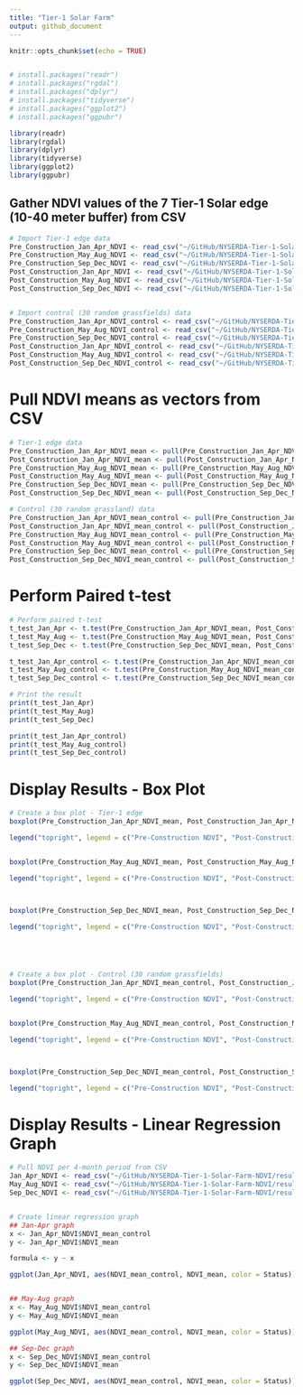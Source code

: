 ```yaml
---
title: "Tier-1 Solar Farm"
output: github_document
---
```


```r
knitr::opts_chunk$set(echo = TRUE)


# install.packages("readr")
# install.packages("rgdal")
# install.packages("dplyr")
# install.packages("tidyverse")
# install.packages("ggplot2")
# install.packages("ggpubr")

library(readr)
library(rgdal)
library(dplyr)
library(tidyverse)
library(ggplot2)
library(ggpubr)
```

## Gather NDVI values of the 7 Tier-1 Solar edge (10-40 meter buffer) from CSV
```r
# Import Tier-1 edge data
Pre_Construction_Jan_Apr_NDVI <- read_csv("~/GitHub/NYSERDA-Tier-1-Solar-Farm-NDVI/results/Pre-Construction Jan-Apr NDVI.csv")
Pre_Construction_May_Aug_NDVI <- read_csv("~/GitHub/NYSERDA-Tier-1-Solar-Farm-NDVI/results/Pre-Construction May-Aug NDVI.csv")
Pre_Construction_Sep_Dec_NDVI <- read_csv("~/GitHub/NYSERDA-Tier-1-Solar-Farm-NDVI/results/Pre-Construction Sep-Dec NDVI.csv")
Post_Construction_Jan_Apr_NDVI <- read_csv("~/GitHub/NYSERDA-Tier-1-Solar-Farm-NDVI/results/Post-Construction Jan-Apr NDVI.csv")
Post_Construction_May_Aug_NDVI <- read_csv("~/GitHub/NYSERDA-Tier-1-Solar-Farm-NDVI/results/Post-Construction May-Aug NDVI.csv")
Post_Construction_Sep_Dec_NDVI <- read_csv("~/GitHub/NYSERDA-Tier-1-Solar-Farm-NDVI/results/Post-Construction Sep-Dec NDVI.csv")


# Import control (30 random grassfields) data
Pre_Construction_Jan_Apr_NDVI_control <- read_csv("~/GitHub/NYSERDA-Tier-1-Solar-Farm-NDVI/results/Pre-Construction Jan-Apr NDVI Control.csv")
Pre_Construction_May_Aug_NDVI_control <- read_csv("~/GitHub/NYSERDA-Tier-1-Solar-Farm-NDVI/results/Pre-Construction May-Aug NDVI Control.csv")
Pre_Construction_Sep_Dec_NDVI_control <- read_csv("~/GitHub/NYSERDA-Tier-1-Solar-Farm-NDVI/results/Pre-Construction Sep-Dec NDVI Control.csv")
Post_Construction_Jan_Apr_NDVI_control <- read_csv("~/GitHub/NYSERDA-Tier-1-Solar-Farm-NDVI/results/Post-Construction Jan-Apr NDVI Control.csv")
Post_Construction_May_Aug_NDVI_control <- read_csv("~/GitHub/NYSERDA-Tier-1-Solar-Farm-NDVI/results/Post-Construction May-Aug NDVI Control.csv")
Post_Construction_Sep_Dec_NDVI_control <- read_csv("~/GitHub/NYSERDA-Tier-1-Solar-Farm-NDVI/results/Post-Construction Sep-Dec NDVI Control.csv")
```
# Pull NDVI means as vectors from CSV
```r
# Tier-1 edge data
Pre_Construction_Jan_Apr_NDVI_mean <- pull(Pre_Construction_Jan_Apr_NDVI, name = NDVI_mean)
Post_Construction_Jan_Apr_NDVI_mean <- pull(Post_Construction_Jan_Apr_NDVI, name = NDVI_mean)
Pre_Construction_May_Aug_NDVI_mean <- pull(Pre_Construction_May_Aug_NDVI, name = NDVI_mean)
Post_Construction_May_Aug_NDVI_mean <- pull(Post_Construction_May_Aug_NDVI, name = NDVI_mean)
Pre_Construction_Sep_Dec_NDVI_mean <- pull(Pre_Construction_Sep_Dec_NDVI, name = NDVI_mean)
Post_Construction_Sep_Dec_NDVI_mean <- pull(Post_Construction_Sep_Dec_NDVI, name = NDVI_mean)

# Control (30 random grassland) data
Pre_Construction_Jan_Apr_NDVI_mean_control <- pull(Pre_Construction_Jan_Apr_NDVI_control, name = NDVI_mean)
Post_Construction_Jan_Apr_NDVI_mean_control <- pull(Post_Construction_Jan_Apr_NDVI_control, name = NDVI_mean)
Pre_Construction_May_Aug_NDVI_mean_control <- pull(Pre_Construction_May_Aug_NDVI_control, name = NDVI_mean)
Post_Construction_May_Aug_NDVI_mean_control <- pull(Post_Construction_May_Aug_NDVI_control, name = NDVI_mean)
Pre_Construction_Sep_Dec_NDVI_mean_control <- pull(Pre_Construction_Sep_Dec_NDVI_control, name = NDVI_mean)
Post_Construction_Sep_Dec_NDVI_mean_control <- pull(Post_Construction_Sep_Dec_NDVI_control, name = NDVI_mean)
```

# Perform Paired t-test
```r
# Perform paired t-test
t_test_Jan_Apr <- t.test(Pre_Construction_Jan_Apr_NDVI_mean, Post_Construction_Jan_Apr_NDVI_mean, paired=TRUE)
t_test_May_Aug <- t.test(Pre_Construction_May_Aug_NDVI_mean, Post_Construction_May_Aug_NDVI_mean, paired=TRUE)
t_test_Sep_Dec <- t.test(Pre_Construction_Sep_Dec_NDVI_mean, Post_Construction_Sep_Dec_NDVI_mean, paired=TRUE)

t_test_Jan_Apr_control <- t.test(Pre_Construction_Jan_Apr_NDVI_mean_control, Post_Construction_Jan_Apr_NDVI_mean_control, paired=TRUE)
t_test_May_Aug_control <- t.test(Pre_Construction_May_Aug_NDVI_mean_control, Post_Construction_May_Aug_NDVI_mean_control, paired=TRUE)
t_test_Sep_Dec_control <- t.test(Pre_Construction_Sep_Dec_NDVI_mean_control, Post_Construction_Sep_Dec_NDVI_mean_control, paired=TRUE)

# Print the result
print(t_test_Jan_Apr)
print(t_test_May_Aug)
print(t_test_Sep_Dec)

print(t_test_Jan_Apr_control)
print(t_test_May_Aug_control)
print(t_test_Sep_Dec_control)
```

# Display Results - Box Plot
```r

# Create a box plot - Tier-1 edge
boxplot(Pre_Construction_Jan_Apr_NDVI_mean, Post_Construction_Jan_Apr_NDVI_mean, xlab = "Jan-Apr NDVI per collection", col = c("blue", "orange"))

legend("topright", legend = c("Pre-Construction NDVI", "Post-Construction NDVI"), fill = c("blue", "orange"))


boxplot(Pre_Construction_May_Aug_NDVI_mean, Post_Construction_May_Aug_NDVI_mean, xlab = "May-Aug NDVI per collection", col = c("blue", "orange"))

legend("topright", legend = c("Pre-Construction NDVI", "Post-Construction NDVI"), fill = c("blue", "orange"))



boxplot(Pre_Construction_Sep_Dec_NDVI_mean, Post_Construction_Sep_Dec_NDVI_mean, xlab = "Sep-Dec NDVI per collection", col = c("blue", "orange"))

legend("topright", legend = c("Pre-Construction NDVI", "Post-Construction NDVI"), fill = c("blue", "orange"))





# Create a box plot - Control (30 random grassfields)
boxplot(Pre_Construction_Jan_Apr_NDVI_mean_control, Post_Construction_Jan_Apr_NDVI_mean_control, xlab = "Jan-Apr NDVI control", col = c("blue", "orange"))

legend("topright", legend = c("Pre-Construction NDVI", "Post-Construction NDVI"), fill = c("blue", "orange"))


boxplot(Pre_Construction_May_Aug_NDVI_mean_control, Post_Construction_May_Aug_NDVI_mean_control, xlab = "May-Aug NDVI control", col = c("blue", "orange"))

legend("topright", legend = c("Pre-Construction NDVI", "Post-Construction NDVI"), fill = c("blue", "orange"))



boxplot(Pre_Construction_Sep_Dec_NDVI_mean_control, Post_Construction_Sep_Dec_NDVI_mean_control, xlab = "Sep-Dec NDVI control", col = c("blue", "orange"))

legend("topright", legend = c("Pre-Construction NDVI", "Post-Construction NDVI"), fill = c("blue", "orange"))
```

# Display Results - Linear Regression Graph
```r

# Pull NDVI per 4-month period from CSV
Jan_Apr_NDVI <- read_csv("~/GitHub/NYSERDA-Tier-1-Solar-Farm-NDVI/results/All Jan-Apr NDVI.csv")
May_Aug_NDVI <- read_csv("~/GitHub/NYSERDA-Tier-1-Solar-Farm-NDVI/results/All May-Aug NDVI.csv")
Sep_Dec_NDVI <- read_csv("~/GitHub/NYSERDA-Tier-1-Solar-Farm-NDVI/results/All Sep-Dec NDVI.csv")


# Create linear regression graph
## Jan-Apr graph
x <- Jan_Apr_NDVI$NDVI_mean_control
y <- Jan_Apr_NDVI$NDVI_mean

formula <- y ~ x

ggplot(Jan_Apr_NDVI, aes(NDVI_mean_control, NDVI_mean, color = Status)) + geom_point(mapping = aes(shape = Status), size = 3) + geom_smooth(aes(fill = Status, color = Status, linetype = Status), method = lm, formula = formula) + stat_regline_equation(label.x = c(0.05,0.05), label.y = c(0.5,0.55), aes(label =  paste(..eq.label.., ..rr.label.., sep = "~~~~")), formula = formula, size = 4) + labs(x = "NDVI for Control Vegetation", y = "NDVI for Tier-1 Solar", title = "January - April NDVI") + guides(fill = guide_legend(override.aes = aes(label = "")))


## May-Aug graph
x <- May_Aug_NDVI$NDVI_mean_control
y <- May_Aug_NDVI$NDVI_mean

ggplot(May_Aug_NDVI, aes(NDVI_mean_control, NDVI_mean, color = Status)) + geom_point(mapping = aes(shape = Status), size = 3) + geom_smooth(aes(fill = Status, color = Status, linetype = Status), method = lm, formula = formula) + stat_regline_equation(label.x = c(0.45,0.45), label.y = c(0.82,0.85), aes(label =  paste(..eq.label.., ..rr.label.., sep = "~~~~")), formula = formula, size = 4) + labs(x = "NDVI for Control Vegetation", y = "NDVI for Tier-1 Solar", title = "May - August NDVI") + guides(fill = guide_legend(override.aes = aes(label = "")))

## Sep-Dec graph
x <- Sep_Dec_NDVI$NDVI_mean_control
y <- Sep_Dec_NDVI$NDVI_mean

ggplot(Sep_Dec_NDVI, aes(NDVI_mean_control, NDVI_mean, color = Status)) + geom_point(mapping = aes(shape = Status), size = 3) + geom_smooth(aes(fill = Status, color = Status, linetype = Status), method = lm, formula = formula) + stat_regline_equation(label.x = c(0.59,0.59), label.y = c(0.28,0.33), aes(label =  paste(..eq.label.., ..rr.label.., sep = "~~~~")), formula = formula, size = 4) + labs(x = "NDVI for Control Vegetation", y = "NDVI for Tier-1 Solar", title = "September - December NDVI") + guides(fill = guide_legend(override.aes = aes(label = "")))
```